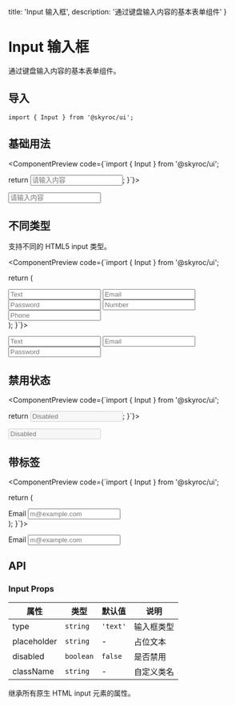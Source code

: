   title: 'Input 输入框',
  description: '通过键盘输入内容的基本表单组件'
}


# Input 输入框

通过键盘输入内容的基本表单组件。

## 导入

```tsx
import { Input } from '@skyroc/ui';
```

## 基础用法

<ComponentPreview code={`import { Input } from '@skyroc/ui';

  return <Input placeholder="请输入内容" />;
}`}>
  <div className="w-full max-w-sm">
    <input
      type="text"
      placeholder="请输入内容"
      className="flex h-10 w-full rounded-md border border-input bg-background px-3 py-2 text-sm ring-offset-background file:border-0 file:bg-transparent file:text-sm file:font-medium placeholder:text-muted-foreground focus-visible:outline-none focus-visible:ring-2 focus-visible:ring-ring focus-visible:ring-offset-2 disabled:cursor-not-allowed disabled:opacity-50"
    />
  </div>
</ComponentPreview>

## 不同类型

支持不同的 HTML5 input 类型。

<ComponentPreview code={`import { Input } from '@skyroc/ui';

  return (
    <div className="space-y-4 w-full max-w-sm">
      <Input type="text" placeholder="Text" />
      <Input type="email" placeholder="Email" />
      <Input type="password" placeholder="Password" />
      <Input type="number" placeholder="Number" />
      <Input type="tel" placeholder="Phone" />
    </div>
  );
}`}>
  <div className="space-y-4 w-full max-w-sm">
    <input
      type="text"
      placeholder="Text"
      className="flex h-10 w-full rounded-md border border-input bg-background px-3 py-2 text-sm ring-offset-background placeholder:text-muted-foreground focus-visible:outline-none focus-visible:ring-2 focus-visible:ring-ring"
    />
    <input
      type="email"
      placeholder="Email"
      className="flex h-10 w-full rounded-md border border-input bg-background px-3 py-2 text-sm ring-offset-background placeholder:text-muted-foreground focus-visible:outline-none focus-visible:ring-2 focus-visible:ring-ring"
    />
    <input
      type="password"
      placeholder="Password"
      className="flex h-10 w-full rounded-md border border-input bg-background px-3 py-2 text-sm ring-offset-background placeholder:text-muted-foreground focus-visible:outline-none focus-visible:ring-2 focus-visible:ring-ring"
    />
  </div>
</ComponentPreview>

## 禁用状态

<ComponentPreview code={`import { Input } from '@skyroc/ui';

  return <Input placeholder="Disabled" disabled />;
}`}>
  <div className="w-full max-w-sm">
    <input
      type="text"
      placeholder="Disabled"
      disabled
      className="flex h-10 w-full rounded-md border border-input bg-background px-3 py-2 text-sm ring-offset-background placeholder:text-muted-foreground focus-visible:outline-none focus-visible:ring-2 focus-visible:ring-ring disabled:cursor-not-allowed disabled:opacity-50"
    />
  </div>
</ComponentPreview>

## 带标签

<ComponentPreview code={`import { Input } from '@skyroc/ui';

  return (
    <div className="space-y-2 w-full max-w-sm">
      <Label htmlFor="email">Email</Label>
      <Input id="email" type="email" placeholder="m@example.com" />
    </div>
  );
}`}>
  <div className="space-y-2 w-full max-w-sm">
    <label htmlFor="email" className="text-sm font-medium leading-none">
      Email
    </label>
    <input
      id="email"
      type="email"
      placeholder="m@example.com"
      className="flex h-10 w-full rounded-md border border-input bg-background px-3 py-2 text-sm ring-offset-background placeholder:text-muted-foreground focus-visible:outline-none focus-visible:ring-2 focus-visible:ring-ring"
    />
  </div>
</ComponentPreview>

## API

### Input Props

| 属性 | 类型 | 默认值 | 说明 |
| --- | --- | --- | --- |
| type | `string` | `'text'` | 输入框类型 |
| placeholder | `string` | - | 占位文本 |
| disabled | `boolean` | `false` | 是否禁用 |
| className | `string` | - | 自定义类名 |

继承所有原生 HTML input 元素的属性。
